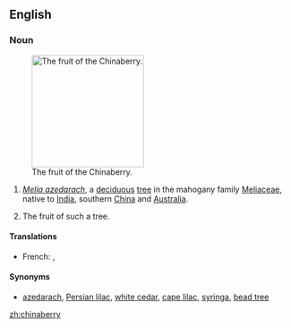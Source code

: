 ==English==
===Noun===
{{wikipedia}}
{{en-noun|chinaberries}}
[[Image:Chinaberries1.jpg|thumb|right|200px|The fruit of the Chinaberry.]]

# {{botany}} ''[[Melia azedarach]]'', a [[deciduous]] [[tree]] in the mahogany family [[Meliaceae]], native to [[India]], southern [[China]] and [[Australia]].
# The fruit of such a tree.

====Translations====
{{trans-top|tree, ''Melia azedarach''}}
*French: {{t-|fr|lilas de Perse|m}}, {{t-|fr|azédarach|m}}
{{trans-mid}}
{{trans-bottom}}

====Synonyms====
* {{sense|Melia azedarach}} [[azedarach]], [[Persian lilac]], [[white cedar]], [[cape lilac]], [[syringa]], [[bead tree]]

[[zh:chinaberry]]